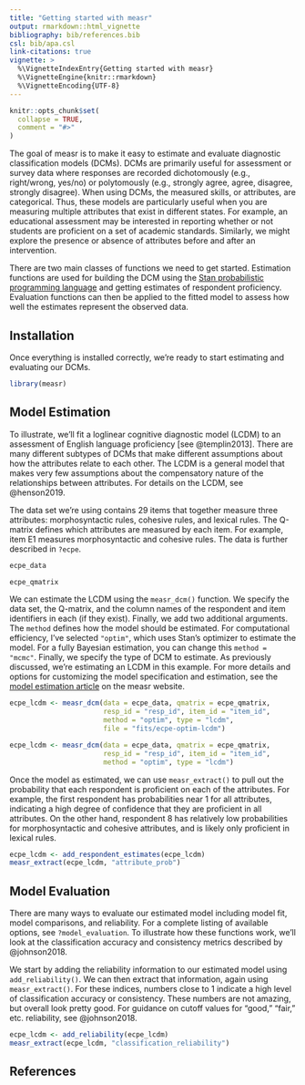 ```yaml
---
title: "Getting started with measr"
output: rmarkdown::html_vignette
bibliography: bib/references.bib
csl: bib/apa.csl
link-citations: true
vignette: >
  %\VignetteIndexEntry{Getting started with measr}
  %\VignetteEngine{knitr::rmarkdown}
  %\VignetteEncoding{UTF-8}
---
```


```r
knitr::opts_chunk$set(
  collapse = TRUE,
  comment = "#>"
)
```

The goal of measr is to make it easy to estimate and evaluate diagnostic classification models (DCMs).
DCMs are primarily useful for assessment or survey data where responses are recorded dichotomously (e.g., right/wrong, yes/no) or polytomously (e.g., strongly agree, agree, disagree, strongly disagree).
When using DCMs, the measured skills, or attributes, are categorical.
Thus, these models are particularly useful when you are measuring multiple attributes that exist in different states.
For example, an educational assessment may be interested in reporting whether or not students are proficient on a set of academic standards.
Similarly, we might explore the presence or absence of attributes before and after an intervention.

There are two main classes of functions we need to get started.
Estimation functions are used for building the DCM using the [Stan probabilistic programming language](https://mc-stan.org) and getting estimates of respondent proficiency.
Evaluation functions can then be applied to the fitted model to assess how well the estimates represent the observed data.

## Installation



Once everything is installed correctly, we're ready to start estimating and evaluating our DCMs.

```r
library(measr)
```

## Model Estimation

To illustrate, we'll fit a loglinear cognitive diagnostic model (LCDM) to an assessment of English language proficiency [see @templin2013].
There are many different subtypes of DCMs that make different assumptions about how the attributes relate to each other.
The LCDM is a general model that makes very few assumptions about the compensatory nature of the relationships between attributes.
For details on the LCDM, see @henson2019.

The data set we're using contains 29 items that together measure three attributes: morphosyntactic rules, cohesive rules, and lexical rules.
The Q-matrix defines which attributes are measured by each item.
For example, item E1 measures morphosyntactic and cohesive rules.
The data is further described in `?ecpe`.

```r
ecpe_data

ecpe_qmatrix
```

We can estimate the LCDM using the `measr_dcm()` function.
We specify the data set, the Q-matrix, and the column names of the respondent and item identifiers in each (if they exist).
Finally, we add two additional arguments.
The `method` defines how the model should be estimated.
For computational efficiency, I've selected `"optim"`, which uses Stan's optimizer to estimate the model.
For a fully Bayesian estimation, you can change this `method = "mcmc"`.
Finally, we specify the type of DCM to estimate.
As previously discussed, we're estimating an LCDM in this example.
For more details and options for customizing the model specification and estimation, see the [model estimation article](https://measr.info/articles/model-estimation.html) on the measr website.

```r
ecpe_lcdm <- measr_dcm(data = ecpe_data, qmatrix = ecpe_qmatrix,
                       resp_id = "resp_id", item_id = "item_id",
                       method = "optim", type = "lcdm",
                       file = "fits/ecpe-optim-lcdm")
```

```r
ecpe_lcdm <- measr_dcm(data = ecpe_data, qmatrix = ecpe_qmatrix,
                       resp_id = "resp_id", item_id = "item_id",
                       method = "optim", type = "lcdm")
```

Once the model as estimated, we can use `measr_extract()` to pull out the probability that each respondent is proficient on each of the attributes.
For example, the first respondent has probabilities near 1 for all attributes, indicating a high degree of confidence that they are proficient in all attributes.
On the other hand, respondent 8 has relatively low probabilities for morphosyntactic and cohesive attributes, and is likely only proficient in lexical rules.

```r
ecpe_lcdm <- add_respondent_estimates(ecpe_lcdm)
measr_extract(ecpe_lcdm, "attribute_prob")
```

## Model Evaluation

There are many ways to evaluate our estimated model including model fit, model comparisons, and reliability.
For a complete listing of available options, see `?model_evaluation`.
To illustrate how these functions work, we'll look at the classification accuracy and consistency metrics described by @johnson2018.

We start by adding the reliability information to our estimated model using `add_reliability()`.
We can then extract that information, again using `measr_extract()`.
For these indices, numbers close to 1 indicate a high level of classification accuracy or consistency.
These numbers are not amazing, but overall look pretty good.
For guidance on cutoff values for "good," "fair," etc. reliability, see @johnson2018.

```r
ecpe_lcdm <- add_reliability(ecpe_lcdm)
measr_extract(ecpe_lcdm, "classification_reliability")
```

## References
